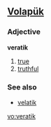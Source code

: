 ==[[Volapük]]==
===Adjective===
'''veratik'''

# [[true]]
# [[truthful]]

===See also===
*[[velatik]]

[[vo:veratik]]